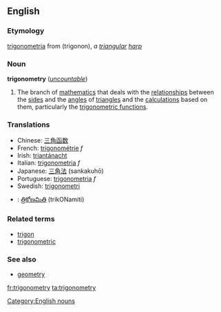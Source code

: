 ==English==
===Etymology===
{{L.}} [[trigonometria]] from {{Gr.}} (trigonon), ''a [[triangular]] [[harp]]''

===Noun===
{{wikipedia}}
'''trigonometry''' (''[[uncountable]]'')

#{{mathematics}} The branch of [[mathematics]] that deals with the [[relationship]]s between the [[side]]s and the [[angle]]s of [[triangle]]s and the [[calculation]]s based on them, particularly the [[trigonometric function]]s.

===Translations===
*Chinese: [[三角函数]]
*French: [[trigonométrie]] ''f''
*Irish: [[triantánacht]]
*Italian: [[trigonometria]] ''f''
*Japanese: [[三角法]] (sankakuhō)
*Portuguese: [[trigonometria]] ''f''
*Swedish: [[trigonometri]] {{c}}
*{{te}}: [[త్రికోణమితి]] (trikONamiti)

===Related terms===
*[[trigon]]
*[[trigonometric]]

===See also===
*[[geometry]]

[[Category:English nouns]]

[[fr:trigonometry]]
[[ta:trigonometry]]